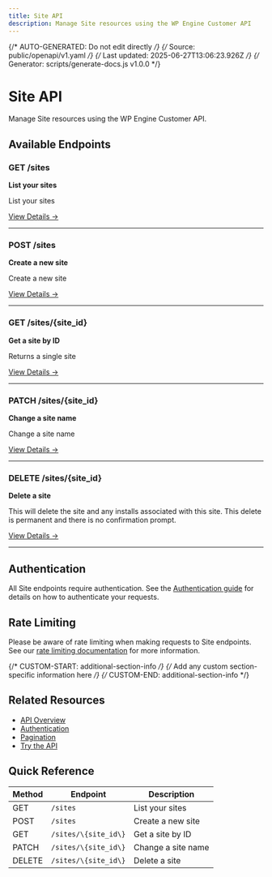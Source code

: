 ```yaml
---
title: Site API
description: Manage Site resources using the WP Engine Customer API
---
```


{/* AUTO-GENERATED: Do not edit directly */}
{/* Source: public/openapi/v1.yaml */}
{/* Last updated: 2025-06-27T13:06:23.926Z */}
{/* Generator: scripts/generate-docs.js v1.0.0 */}

# Site API

Manage Site resources using the WP Engine Customer API.

## Available Endpoints

### GET /sites

**List your sites**

List your sites

[View Details →](/api-reference/endpoints/site/list-sites/)

---

### POST /sites

**Create a new site**

Create a new site

[View Details →](/api-reference/endpoints/site/create-site/)

---

### GET /sites/\{site_id\}

**Get a site by ID**

Returns a single site

[View Details →](/api-reference/endpoints/site/get-site/)

---

### PATCH /sites/\{site_id\}

**Change a site name**

Change a site name

[View Details →](/api-reference/endpoints/site/update-site/)

---

### DELETE /sites/\{site_id\}

**Delete a site**

This will delete the site and any installs associated with this site. This delete is permanent and there is no confirmation prompt.

[View Details →](/api-reference/endpoints/site/delete-site/)

---


## Authentication

All Site endpoints require authentication. See the [Authentication guide](/api-reference/authentication/) for details on how to authenticate your requests.

## Rate Limiting

Please be aware of rate limiting when making requests to Site endpoints. See our [rate limiting documentation](/api-reference/overview/#rate-limiting) for more information.

{/* CUSTOM-START: additional-section-info */}
{/* Add any custom section-specific information here */}
{/* CUSTOM-END: additional-section-info */}

## Related Resources

- [API Overview](/api-reference/overview/)
- [Authentication](/api-reference/authentication/)
- [Pagination](/api-reference/pagination/)
- [Try the API](/try/playground/)

## Quick Reference

| Method | Endpoint | Description |
|--------|----------|-------------|
| GET | `/sites` | List your sites |
| POST | `/sites` | Create a new site |
| GET | `/sites/\{site_id\}` | Get a site by ID |
| PATCH | `/sites/\{site_id\}` | Change a site name |
| DELETE | `/sites/\{site_id\}` | Delete a site |
